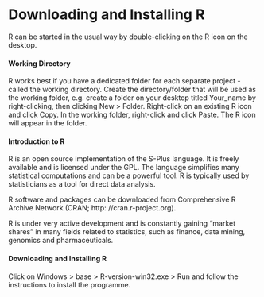 
Downloading and Installing R
===================================



R can be started in the usual way by double-clicking on the R icon on the desktop.

#### Working Directory

R works best if you have a dedicated folder for each separate project - called the working directory.
 Create the directory/folder that will be used as the working folder, e.g. create a folder on your desktop titled Your_name
by right-clicking, then clicking New > Folder.
  Right-click on an existing R icon and click Copy.
  In the working folder, right-click and click Paste. 
The R icon will appear in the folder.

#### Introduction to R

R is an open source implementation of the S-Plus language. It is freely available and is licensed under the GPL. The language simplifies many statistical computations and can be a powerful tool. R is typically used by statisticians as a tool for direct data analysis.


R software and packages can be downloaded from Comprehensive R Archive Network (CRAN; http: //cran.r-project.org).
 
R is under very active development and is constantly gaining “market shares” in many fields related to statistics, such as finance, data mining, genomics and pharmaceuticals.
 
####  Downloading and Installing R

Click on
Windows > base > R-version-win32.exe > Run
and follow the instructions to install the programme.



